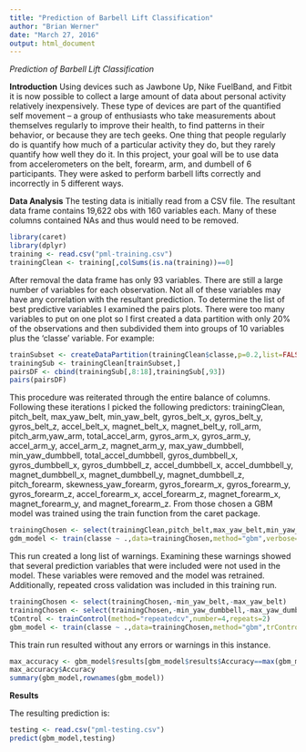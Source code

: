 ```yaml
---
title: "Prediction of Barbell Lift Classification"
author: "Brian Werner"
date: "March 27, 2016"
output: html_document
---
```

*Prediction of Barbell Lift Classification*

**Introduction**
Using devices such as Jawbone Up, Nike FuelBand, and Fitbit it is now possible to collect a large amount of data about personal activity relatively inexpensively. These type of devices are part of the quantified self movement – a group of enthusiasts who take measurements about themselves regularly to improve their health, to find patterns in their behavior, or because they are tech geeks. One thing that people regularly do is quantify how much of a particular activity they do, but they rarely quantify how well they do it. In this project, your goal will be to use data from accelerometers on the belt, forearm, arm, and dumbell of 6 participants. They were asked to perform barbell lifts correctly and incorrectly in 5 different ways.

**Data Analysis**
The testing data is initially read from a CSV file. The resultant data frame contains 19,622 obs with 160 variables each. Many of these columns contained NAs and thus would need to be removed.
```r
library(caret)
library(dplyr)
training <- read.csv("pml-training.csv")
trainingClean <- training[,colSums(is.na(training))==0]
```
After removal the data frame has only 93 variables. There are still a large number of variables for each observation. Not all of these variables may have any correlation with the resultant prediction.
To determine the list of best predictive variables I examined the pairs plots. There were too many variables to put on one plot so I first created a data partition with only 20% of the observations and then subdivided them into groups of 10 variables plus the 'classe' variable. For example:
```r
trainSubset <- createDataPartition(trainingClean$classe,p=0.2,list=FALSE)
trainingSub <- trainingClean[trainSubset,]
pairsDF <- cbind(trainingSub[,8:18],trainingSub[,93])
pairs(pairsDF)
```
This procedure was reiterated through the entire balance of columns.
Following these iterations I picked the following predictors: trainingClean, pitch_belt, max_yaw_belt, min_yaw_belt, gyros_belt_x, gyros_belt_y, gyros_belt_z, accel_belt_x, magnet_belt_x, magnet_belt_y, roll_arm, pitch_arm,yaw_arm, total_accel_arm, gyros_arm_x, gyros_arm_y, accel_arm_y, accel_arm_z, magnet_arm_y, max_yaw_dumbbell, min_yaw_dumbbell, total_accel_dumbbell, gyros_dumbbell_x, gyros_dumbbell_x, gyros_dumbbell_z, accel_dumbbell_x, accel_dumbbell_y, magnet_dumbbell_x, magnet_dumbbell_y, magnet_dumbbell_z, pitch_forearm, skewness_yaw_forearm, gyros_forearm_x, gyros_forearm_y, gyros_forearm_z, accel_forearm_x, accel_forearm_z, magnet_forearm_x, magnet_forearm_y, and magnet_forearm_z. From those chosen a GBM model was trained using the train function from the caret package.
```r
trainingChosen <- select(trainingClean,pitch_belt,max_yaw_belt,min_yaw_belt,gyros_belt_x,gyros_belt_y,gyros_belt_z,accel_belt_x,magnet_belt_x,magnet_belt_y,roll_arm,pitch_arm,yaw_arm,total_accel_arm,gyros_arm_x,gyros_arm_y,accel_arm_y,accel_arm_z,magnet_arm_y,max_yaw_dumbbell,min_yaw_dumbbell,total_accel_dumbbell,gyros_dumbbell_x,gyros_dumbbell_x,gyros_dumbbell_z,accel_dumbbell_x,accel_dumbbell_y,magnet_dumbbell_x,magnet_dumbbell_y,magnet_dumbbell_z,pitch_forearm,skewness_yaw_forearm,gyros_forearm_x,gyros_forearm_y,gyros_forearm_z,accel_forearm_x,accel_forearm_z,magnet_forearm_x,magnet_forearm_y,magnet_forearm_z,classe)
gdm_model <- train(classe ~ .,data=trainingChosen,method="gbm",verbose=FALSE)
```
This run created a long list of warnings. Examining these warnings showed that several prediction variables that were included were not used in the model. These variables were removed and the model was retrained. Additionally, repeated cross validation was included in this training run.
```r
trainingChosen <- select(trainingChosen,-min_yaw_belt,-max_yaw_belt)
trainingChosen <- select(trainingChosen,-min_yaw_dumbbell,-max_yaw_dumbbell)
tControl <- trainControl(method="repeatedcv",number=4,repeats=2)
gbm_model <- train(classe ~ .,data=trainingChosen,method="gbm",trControl=tControl,verbose=FALSE)
```
This train run resulted without any errors or warnings in this instance.
```r
max_accuracy <- gbm_model$results[gbm_model$results$Accuracy==max(gbm_model$results$Accuracy),]
max_accuracy$Accuracy
summary(gbm_model,rownames(gbm_model))
```

**Results**

The resulting prediction is:
```r
testing <- read.csv("pml-testing.csv")
predict(gbm_model,testing)
```
